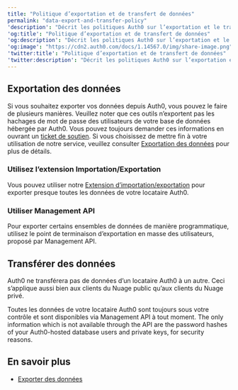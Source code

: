 ```yaml
---
title: "Politique d’exportation et de transfert de données"
permalink: "data-export-and-transfer-policy"
'description': "Décrit les politiques Auth0 sur l’exportation et le transfert de données."
'og:title': "Politique d’exportation et de transfert de données"
'og:description': "Décrit les politiques Auth0 sur l’exportation et le transfert de données."
'og:image': "https://cdn2.auth0.com/docs/1.14567.0/img/share-image.png"
'twitter:title': "Politique d’exportation et de transfert de données"
'twitter:description': "Décrit les politiques Auth0 sur l’exportation et le transfert de données."
---
```


## Exportation des données

Si vous souhaitez exporter vos données depuis Auth0, vous pouvez le faire de plusieurs manières. Veuillez noter que ces outils n’exportent pas les hachages de mot de passe des utilisateurs de votre base de données hébergée par Auth0. Vous pouvez toujours demander ces informations en ouvrant un [ticket de soutien](https://support.auth0.com/). Si vous choisissez de mettre fin à votre utilisation de notre service, veuillez consulter [Exportation des données](/docs/fr-ca/troubleshoot/customer-support/manage-subscriptions/export-data) pour plus de détails.

### Utilisez l’extension Importation/Exportation

Vous pouvez utiliser notre [Extension d’importation/exportation](/docs/fr-ca/manage-users/user-migration/user-import-export-extension) pour exporter presque toutes les données de votre locataire Auth0.

### Utiliser Management API

Pour exporter certains ensembles de données de manière programmatique, utilisez le point de terminaison d’exportation en masse des utilisateurs, proposé par <Tooltip href="/docs/fr-ca/glossary?term=management-api" tip="Management API
Un produit permettant aux clients d’effectuer des tâches administratives." cta="Voir le glossaire">Management API</Tooltip>.

## Transférer des données

Auth0 ne transférera pas de données d’un locataire Auth0 à un autre. Ceci s’applique aussi bien aux clients du Nuage public qu’aux clients du Nuage privé.

Toutes les données de votre locataire Auth0 sont toujours sous votre contrôle et sont disponibles via Management API à tout moment. The only information which is not available through the API are the password hashes of your Auth0-hosted database users and private keys, for security reasons.

## En savoir plus

* [Exporter des données](/docs/fr-ca/troubleshoot/customer-support/manage-subscriptions/export-data)